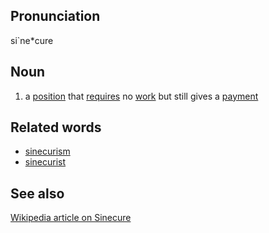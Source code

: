 ==Pronunciation==
si`ne*cure

==Noun==
# a [[position]] that [[require]]s no [[work]] but still gives a [[payment]]

==Related words==
* [[sinecurism]]
* [[sinecurist]]

==See also==
[http://en.wikipedia.org/wiki/Sinecure Wikipedia article on Sinecure]